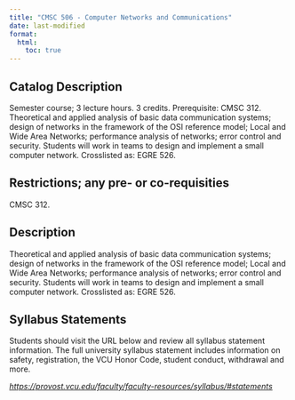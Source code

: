 ```yaml
---
title: "CMSC 506 - Computer Networks and Communications"
date: last-modified
format:
  html:
    toc: true
---
```


## Catalog Description

Semester course; 3 lecture hours. 3 credits. Prerequisite: CMSC 312. Theoretical and applied analysis of basic data communication systems; design of networks in the framework of the OSI reference model; Local and Wide Area Networks; performance analysis of networks; error control and security. Students will work in teams to design and implement a small computer network. Crosslisted as: EGRE 526.


## Restrictions; any pre- or co-requisities
 
CMSC 312.

## Description

Theoretical and applied analysis of basic data communication systems; design of networks in the framework of the OSI reference model; Local and Wide Area Networks; performance analysis of networks; error control and security. Students will work in teams to design and implement a small computer network. Crosslisted as: EGRE 526.

## Syllabus Statements

Students should visit the URL below and review all syllabus statement information. The full university syllabus statement includes information on safety, registration, the VCU Honor Code, student conduct, withdrawal and more.

*<https://provost.vcu.edu/faculty/faculty-resources/syllabus/#statements>*



